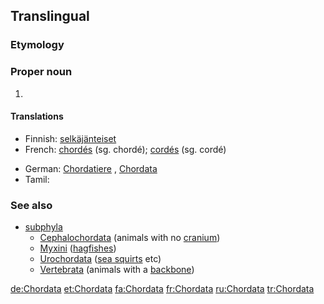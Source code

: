 ==Translingual==

===Etymology===
{{etyl|la|mul}} {{term|chorda||[[chord]], [[catgut]], [[string]]|lang=la}}

===Proper noun===
{{wikipedia}}
{{head|mul|proper noun}}

# {{taxon|phylum|superphylum|Deuterostomia|[[animal]]s having a [[notochord]] at some [[stage]] of their [[development]]}}

====Translations====
{{trans-top|a taxonomic phylum, within superphylum Deuterostomia}}
* Finnish: [[selkäjänteiset]]
* French: [[chordés]] {{m|p}}  (sg. chordé); [[cordés]] {{m|p}}  (sg. cordé)
{{trans-mid}}
* German: [[Chordatiere]] {{f|p}}, [[Chordata]] {{n|p}}
* Tamil: {{t-|ta|முதுகுநாணிகள்|tr=mutukunaanikal|sc=Taml}}
{{trans-bottom}}

===See also===
{{wikispecies}}
* [[subphyla]]
** [[Cephalochordata]] (animals with no [[cranium]])
** [[Myxini]] ([[hagfish]]es)
** [[Urochordata]] ([[sea squirt]]s etc)
** [[Vertebrata]] (animals with a [[backbone]])
[[de:Chordata]]
[[et:Chordata]]
[[fa:Chordata]]
[[fr:Chordata]]
[[ru:Chordata]]
[[tr:Chordata]]